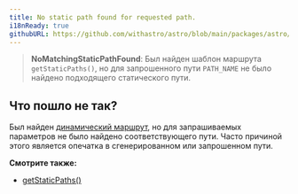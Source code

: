 ```yaml
---
title: No static path found for requested path.
i18nReady: true
githubURL: https://github.com/withastro/astro/blob/main/packages/astro/src/core/errors/errors-data.ts
---
```


> **NoMatchingStaticPathFound**: Был найден шаблон маршрута `getStaticPaths()`, но для запрошенного пути `PATH_NAME` не было найдено подходящего статического пути.

## Что пошло не так?

Был найден [динамический маршрут](/ru/guides/routing/#dynamic-routes), но для запрашиваемых параметров не было найдено соответствующего пути. Часто причиной этого является опечатка в сгенерированном или запрошенном пути.

**Смотрите также:**

-  [getStaticPaths()](/ru/reference/routing-reference/#getstaticpaths)